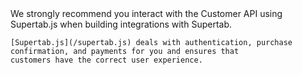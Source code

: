 <Note>
    We strongly recommend you interact with the Customer API using Supertab.js
    when building integrations with Supertab.

    [Supertab.js](/supertab.js) deals with authentication, purchase confirmation, and payments for you and ensures that
    customers have the correct user experience.
</Note>
